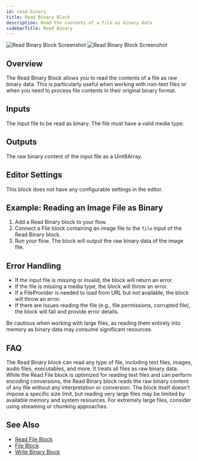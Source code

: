 ```yaml
---
id: read-binary
title: Read Binary Block
description: Read the contents of a file as binary data
sidebarTitle: Read Binary
---
```


<Frame className="block dark:hidden">
  <img src="/block-reference/assets/read_binary_light.png" alt="Read Binary Block Screenshot" />
</Frame>
<Frame className="hidden dark:block">
  <img src="/block-reference/assets/read_binary_dark.png" alt="Read Binary Block Screenshot" />
</Frame>

## Overview

The Read Binary Block allows you to read the contents of a file as raw binary data. This is particularly useful when working with non-text files or when you need to process file contents in their original binary format.


## Inputs

<ParamField path="file" type="file" required>
  The input file to be read as binary. The file must have a valid media type.
</ParamField>

## Outputs

<ResponseField name="output" type="binary">
  The raw binary content of the input file as a Uint8Array.
</ResponseField>

## Editor Settings

This block does not have any configurable settings in the editor.

## Example: Reading an Image File as Binary

1. Add a Read Binary block to your flow.
2. Connect a File block containing an image file to the `file` input of the Read Binary block.
3. Run your flow. The block will output the raw binary data of the image file.

## Error Handling

- If the input file is missing or invalid, the block will return an error.
- If the file is missing a media type, the block will throw an error.
- If a FileProvider is needed to load from URL but not available, the block will throw an error.
- If there are issues reading the file (e.g., file permissions, corrupted file), the block will fail and provide error details.

<Warning>
  Be cautious when working with large files, as reading them entirely into memory as binary data may consume significant resources.
</Warning>

## FAQ

<AccordionGroup>
  <Accordion title="What types of files can I read with this block?">
    The Read Binary block can read any type of file, including text files, images, audio files, executables, and more. It treats all files as raw binary data.
  </Accordion>

  <Accordion title="How is this different from the Read File block?">
    While the Read File block is optimized for reading text files and can perform encoding conversions, the Read Binary block reads the raw binary content of any file without any interpretation or conversion.
  </Accordion>

  <Accordion title="Is there a size limit for files that can be read?">
    The block itself doesn't impose a specific size limit, but reading very large files may be limited by available memory and system resources. For extremely large files, consider using streaming or chunking approaches.
  </Accordion>
</AccordionGroup>

## See Also

- [Read File Block](/block-reference/loaders/read-file)
- [File Block](/block-reference/data/file)
- [Write Binary Block](/block-reference/io/write-binary)
